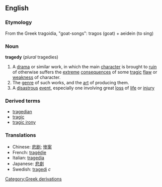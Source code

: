 ==English==

===Etymology===
From the Greek tragoidia, "goat-songs": tragos (goat) + aeidein (to sing)

===Noun===
'''tragedy''' (''plural'' tragedies)
{{wikipedia}}
#A [[drama]] or similar work, in which the main [[character]] is brought to [[ruin]] of otherwise suffers the [[extreme]] [[consequence]]s of some [[tragic]] [[flaw]] or [[weakness]] of character.
#The [[genre]] of such works, and the [[art]] of producing them.
#A [[disastrous]] [[event]], especially one involving great [[loss]] of [[life]] or [[injury]]

===Derived terms===
*[[tragedian]]
*[[tragic]]
*[[tragic irony]]

===Translations===
*Chinese: [[悲剧]]; [[惨案]]
*French: [[tragédie]]
*Italian: [[tragedia]]
*Japanese: [[悲劇]]
*Swedish: [[tragedi]] ''c''
[[Category:Greek derivations]]